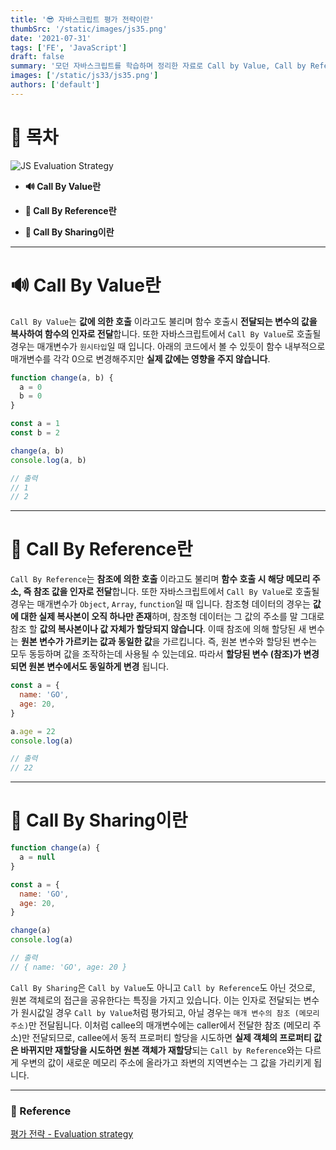 ```yaml
---
title: '😎 자바스크립트 평가 전략이란'
thumbSrc: '/static/images/js35.png'
date: '2021-07-31'
tags: ['FE', 'JavaScript']
draft: false
summary: '모던 자바스크립트를 학습하며 정리한 자료로 Call by Value, Call by Reference, Call by Sharing에 대해 설명합니다.'
images: ['/static/js33/js35.png']
authors: ['default']
---
```


# 📌 목차

![JS Evaluation Strategy](/static/images/js35.png)

- **🔊 Call By Value란**

- **🏡 Call By Reference란**

- **🤲 Call By Sharing이란**

---

# 🔊 Call By Value란

`Call By Value`는 **값에 의한 호출** 이라고도 불리며 함수 호출시 **전달되는 변수의 값을 복사하여 함수의 인자로 전달**합니다. 또한 자바스크립트에서 `Call By Value`로 호출될 경우는 매개변수가 `원시타입`일 때 입니다. 아래의 코드에서 볼 수 있듯이 함수 내부적으로 매개변수를 각각 0으로 변경해주지만 **실제 값에는 영향을 주지 않습니다**.

```javascript
function change(a, b) {
  a = 0
  b = 0
}

const a = 1
const b = 2

change(a, b)
console.log(a, b)

// 출력
// 1
// 2
```

---

# 🏡 Call By Reference란

`Call By Reference`는 **참조에 의한 호출** 이라고도 불리며 **함수 호출 시 해당 메모리 주소, 즉 참조 값을 인자로 전달**합니다. 또한 자바스크립트에서 `Call By Value`로 호출될 경우는 매개변수가 `Object`, `Array`, `function`일 때 입니다. 참조형 데이터의 경우는 **값에 대한 실제 복사본이 오직 하나만 존재**하며, 참조형 데이터는 그 값의 주소를 말 그대로 참조 할 **값의 복사본이나 값 자체가 할당되지 않습니다**. 이때 참조에 의해 할당된 새 변수는 **원본 변수가 가르키는 값과 동일한 값**을 가르킵니다. 즉, 원본 변수와 할당된 변수는 모두 동등하며 값을 조작하는데 사용될 수 있는데요. 따라서 **할당된 변수 (참조)가 변경되면 원본 변수에서도 동일하게 변경** 됩니다.

```javascript
const a = {
  name: 'GO',
  age: 20,
}

a.age = 22
console.log(a)

// 출력
// 22
```

---

# 🤲 Call By Sharing이란

```javascript
function change(a) {
  a = null
}

const a = {
  name: 'GO',
  age: 20,
}

change(a)
console.log(a)

// 출력
// { name: 'GO', age: 20 }
```

`Call By Sharing`은 `Call by Value`도 아니고 `Call by Reference`도 아닌 것으로, 원본 객체로의 접근을 공유한다는 특징을 가지고 있습니다. 이는 인자로 전달되는 변수가 원시값일 경우 `Call by Value`처럼 평가되고, 아닐 경우는 `매개 변수의 참조 (메모리 주소)`만 전달됩니다.
이처럼 callee의 매개변수에는 caller에서 전달한 참조 (메모리 주소)만 전달되므로, callee에서 동적 프로퍼티 할당을 시도하면 **실제 객체의 프로퍼티 값은 바뀌지만 재할당을 시도하면 원본 객체가 재할당**되는 `Call by Reference`와는 다르게 우변의 값이 새로운 메모리 주소에 올라가고 좌변의 지역변수는 그 값을 가리키게 됩니다.

---

### 🔗 Reference

[평가 전략 - Evaluation strategy](https://ko.hrvwiki.net/wiki/evaluation_strategy)
